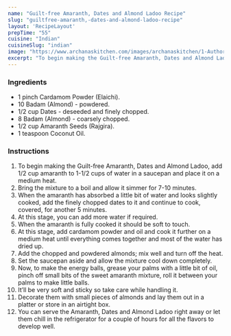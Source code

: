 ---
name: "Guilt-free Amaranth, Dates and Almond Ladoo Recipe"
slug: "guiltfree-amaranth,-dates-and-almond-ladoo-recipe"
layout: 'RecipeLayout'
prepTime: "55"
cuisine: "Indian"
cuisineSlug: "indian"
image: "https://www.archanaskitchen.com/images/archanaskitchen/1-Author/Donna_George/Vegan_Amaranth_Dates_and_Almond_Laddoo.jpg"
excerpt: "To begin making the Guilt-free Amaranth, Dates and Almond Ladoo, add 12 cup amaranth to 1-12 cups of water in a saucepan and place it on a medium heat"
---

### Ingredients

- 1 pinch Cardamom Powder (Elaichi).
- 10 Badam (Almond) - powdered.
- 1/2 cup Dates - deseeded and finely chopped.
- 8 Badam (Almond) - coarsely chopped.
- 1/2 cup Amaranth Seeds (Rajgira).
- 1 teaspoon Coconut Oil.

### Instructions

1. To begin making the Guilt-free Amaranth, Dates and Almond Ladoo, add 1/2 cup amaranth to 1-1/2 cups of water in a saucepan and place it on a medium heat.
1. Bring the mixture to a boil and allow it simmer for 7-10 minutes.
1. When the amaranth has absorbed a little bit of water and looks slightly cooked, add the finely chopped dates to it and continue to cook, covered, for another 5 minutes.
1. At this stage, you can add more water if required.
1. When the amaranth is fully cooked it should be soft to touch.
1. At this stage, add cardamom powder and oil and cook it further on a medium heat until everything comes together and most of the water has dried up.
1. Add the chopped and powdered almonds; mix well and turn off the heat.
1. Set the saucepan aside and allow the mixture cool down completely.
1. Now, to make the energy balls, grease your palms with a little bit of oil, pinch off small bits of the sweet amaranth mixture, roll it between your palms to make little balls.
1. It’ll be very soft and sticky so take care while handling it.
1. Decorate them with small pieces of almonds and lay them out in a platter or store in an airtight box.
1. You can serve the Amaranth, Dates and Almond Ladoo right away or let them chill in the refrigerator for a couple of hours for all the flavors to develop well.
